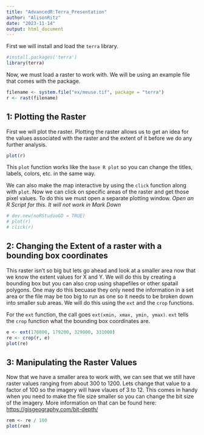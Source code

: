 ```yaml
---
title: "AdvancedR:Terra_Presentation"
author: "AlisonRitz"
date: "2023-11-14"
output: html_document
---
```


First we will install and load the `terra` library.

```r
#install.packages('terra')
library(terra)
```

Now, we must load a raster to work with. We will be using an example file that comes with the package.

```r
filename <- system.file("ex/meuse.tif", package = "terra")
r <- rast(filename)
```

## 1: Plotting the Raster

First we will plot the raster. Plotting the raster allows us to get an idea for the values associated with the raster and the extent of it before we do any further analysis.

```r
plot(r)
```

This `plot` function works like the `base R plot` so you can change the titles, labels, colors, etc. in the same way.

We can also make the map interactive by using the `click` function along with `plot`. Now we can click on specific areas of the raster and get those pixel values. To do this we must open a separate plotting window. *Open an R Script for this. It will not work in Mark Down*

```r
# dev.new(noRStudioGD = TRUE)
# plot(r)
# click(r)
```

## 2: Changing the Extent of a raster with a bounding box coordinates

This raster isn't so big but lets go ahead and look at a smaller area now that we know the extent values for X and Y. We will do this by creating a bounding box but you can also crop using shapefiles or other spatail polygons. One may do this becuase they only need the information in a set area or the file may be too big to run as one so it needs to be broken down into smaller sub areas. We will do this using the `ext` and the `crop` functions.

For the `ext` function, the call goes `ext(xmin, xmax, ymin, ymax)`. `ext` tells the `crop` function what the bounding box coordinates are.

```r
e <- ext(178800, 179200, 329000, 331000)
re <- crop(r, e)
plot(re)
```

## 3: Manipulating the Raster Values

Now that we have a smaller area to work with, we can see that we still have raster values ranging from about 300 to 1200. Lets change that value to a factor of 100 so the imagery will have vlaues of 3 to 12. This comes in handy when you need to make the file size smaller so you can change the bit size of the imagery. More information on that can be found here: <https://gisgeography.com/bit-depth/>

```r
rem <- re / 100
plot(rem)
```
